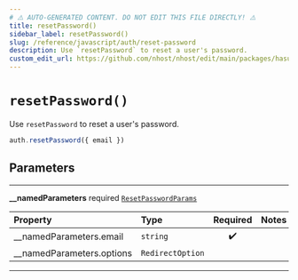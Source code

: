 ```yaml
---
# ⚠️ AUTO-GENERATED CONTENT. DO NOT EDIT THIS FILE DIRECTLY! ⚠️
title: resetPassword()
sidebar_label: resetPassword()
slug: /reference/javascript/auth/reset-password
description: Use `resetPassword` to reset a user's password.
custom_edit_url: https://github.com/nhost/nhost/edit/main/packages/hasura-auth-js/src/hasura-auth-client.ts#L262
---
```


# `resetPassword()`

Use `resetPassword` to reset a user's password.

```ts
auth.resetPassword({ email })
```

## Parameters

---

**<span className="parameter-name">\_\_namedParameters</span>** <span className="optional-status">required</span> [`ResetPasswordParams`](/reference/docgen/javascript/auth/types/reset-password-params)

| Property                                                                                                | Type             | Required | Notes |
| :------------------------------------------------------------------------------------------------------ | :--------------- | :------: | :---- |
| <span className="parameter-name"><span className="light-grey">\_\_namedParameters.</span>email</span>   | `string`         |    ✔️    |       |
| <span className="parameter-name"><span className="light-grey">\_\_namedParameters.</span>options</span> | `RedirectOption` |          |       |

---
